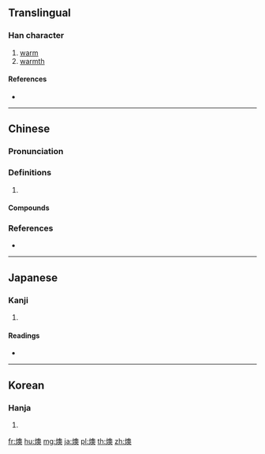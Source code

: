 ==Translingual==

===Han character===
{{Han char|rn=86|rad=火|as=13|sn=17|four=97834|canj=FHBK|ids=⿰火奧}}

# [[warm]]
# [[warmth]]

====References====
* {{Han ref|kx=0684.180|dkj=19458|dj=1097.010|hdz=32235.010|uh=71E0|ud=29152|bh=C0EE|bd=49390}}

----

==Chinese==
{{zh-forms}}

===Pronunciation===
{{zh-pron
|m=yù,ào
|c=juk1,ou2,jau1,ou3
|mc=y
|oc=y
|cat=
}}

===Definitions===
{{zh-hanzi}}

# {{rfdef|zh}}

====Compounds====
{{zh-der|寒燠|燠休|燠寒|燠熱|燠燥|鬱燠}}

===References===
* {{R:yue:Hanzi}}

----

==Japanese==

===Kanji===
{{ja-kanji|grade=|rs=火13}}

# {{defn|lang=ja|sort=火13}}

====Readings====
* {{ja-readings|on=[[イク]] iku (''historical'':[[ヰク]] wiku)、[[ウ]] u、[[オウ]] ō (''historical'': [[アウ]] au)|kun=[[あたたかい|あたたか-い]] atataka-i}}

----

==Korean==

===Hanja===
{{ko-hanja|hangeul=욱|eumhun=|rv=uk|mr=uk|y=wuk}}

# {{defn|lang=ko|sort=火13}}

[[fr:燠]]
[[hu:燠]]
[[mg:燠]]
[[ja:燠]]
[[pl:燠]]
[[th:燠]]
[[zh:燠]]
